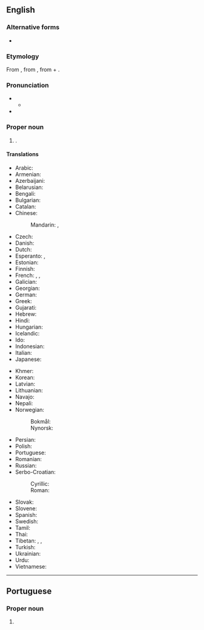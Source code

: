 {{also|Káthmándú}}
==English==
{{wikipedia}}

===Alternative forms===
* {{alter|en|Katmandu}}

===Etymology===
From {{bor|en|ne|काठमाडौं}}, from {{der|en|sa|काष्ठमण्डप}}, from {{m|sa|काष्ठ|t=wood}} + {{m|sa|मण्डप|t=pavilion}}.

===Pronunciation===
* {{IPA|en|/ˌkatmanˈduː/}}
** {{audio|en|LL-Q1860 (eng)-Vealhurl-Kathmandu.wav|Audio (UK)}}
* {{rhymes|en|uː}}

===Proper noun===
{{en-proper noun}}

# {{place|en|capital city|c/Nepal}}.

====Translations====
{{trans-top|Kathmandu}}
* Arabic: {{t|ar|كَاثْمَانْدُو|m|tr=kaṯmandū}}
* Armenian: {{t+|hy|Կատմանդու}}
* Azerbaijani: {{t+|az|Katmandu}}
* Belarusian: {{t|be|Катманду́|m}}
* Bengali: {{t|bn|কাঠমান্ডু}}
* Bulgarian: {{t|bg|Катманду|m}}
* Catalan: {{t+|ca|Katmandú|m}}
* Chinese:
*: Mandarin: {{t+|cmn|加德滿都|sc=Hani}}, {{t+|cmn|加德满都|tr=Jiādémǎndū|sc=Hani}}
* Czech: {{t+|cs|Káthmándú|m}}
* Danish: {{t|da|Katmandu}}
* Dutch: {{t|nl|Kathmandu}}
* Esperanto: {{t+|eo|Katmanduo}}, {{t|eo|Katmando}}
* Estonian: {{t+|et|Katmandu}}
* Finnish: {{t|fi|Katmandu}}
* French: {{t+|fr|Katmandou|m}}, {{t|fr|Kathmandu|m}}, {{t|fr|Kātmāndū|m}}
* Galician: {{t|gl|Katmandú|m}}
* Georgian: {{t|ka|კატმანდუ}}
* German: {{t+|de|Kathmandu|n}}
* Greek: {{t+|el|Κατμαντού|n}}
* Gujarati: {{t|gu|કાઠમંડુ|tr=kāṭhamaṇḍu}}
* Hebrew: {{t|he|קטמנדו}}
* Hindi: {{t+|hi|काठमांडू|m}}
* Hungarian: {{t+|hu|Katmandu}}
* Icelandic: {{t|is|Katmandú|m}}
* Ido: {{t|io|Katmandu}}
* Indonesian: {{t|id|Kathmandu}}
* Italian: {{t|it|Katmandu|m}}
* Japanese: {{t|ja|カトマンズ|tr=Katomanzu}}
{{trans-mid}}
* Khmer: {{t+|km|កដ្ឋមណ្ឌូ}}
* Korean: {{t|ko|^카트만두}}
* Latvian: {{t|lv|Katmandu|m}}
* Lithuanian: {{t|lt|Katmandu|m}}
* Navajo: {{t|nv|Kʼatmandoo}}
* Nepali: {{t+|ne|काठमाडौं}}
* Norwegian:
*: Bokmål: {{t|nb|Katmandu}}
*: Nynorsk: {{t|nn|Katmandu}}
* Persian: {{t|fa|کاتماندو|tr=kâtmandû}}
* Polish: {{t+|pl|Katmandu|m}}
* Portuguese: {{t|pt|Katmandu|f}}
* Romanian: {{t+|ro|Kathmandu}}
* Russian: {{t|ru|Катманду́|m}}
* Serbo-Croatian:
*: Cyrillic: {{t|sh|Катманду|m}}
*: Roman: {{t+|sh|Katmandu|m}}
* Slovak: {{t|sk|Káthmandu|m}}
* Slovene: {{t|sl|Katmandu|m}}
* Spanish: {{t+|es|Katmandú|m}}
* Swedish: {{t|sv|Katmandu}}
* Tamil: {{t|ta|காட்மாண்டூ}}
* Thai: {{t|th|กาฐมาณฑุ|tr=kaatmaanthu}}
* Tibetan: {{t|bo|ཀ་ཏ་མན་ཏུ།}}, {{t|bo|ཡུམ་བུ}}, {{t|bo|ཡམ་བུ}}
* Turkish: {{t|tr|Katmandu}}
* Ukrainian: {{t|uk|Катманду́|m}}
* Urdu: {{t|ur|کاٹھمانڈو|m|tr=kāṭhmāṇḍū}}
* Vietnamese: {{t|vi|Kathmandu}}
{{trans-bottom}}

----

==Portuguese==

===Proper noun===
{{pt-proper noun|f}}

# {{alternative spelling of|pt|Katmandu}}